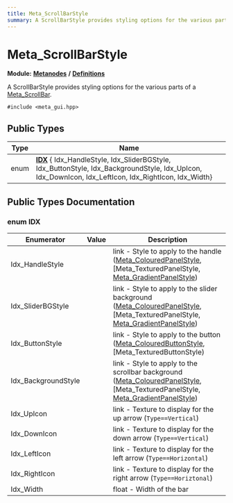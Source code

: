 ```yaml
---
title: Meta_ScrollBarStyle
summary: A ScrollBarStyle provides styling options for the various parts of a Meta_ScrollBar. 
---
```


# Meta_ScrollBarStyle

**Module:** **[Metanodes](../../modules/metanodes/index.mdx)** **/** **[Definitions](../../modules/metanodes/definitions.mdx)**

A ScrollBarStyle provides styling options for the various parts of a [Meta_ScrollBar](../metanodes/meta-scroll-bar.mdx). 

`#include <meta_gui.hpp>`

## Public Types

| Type           | Name           |
| -------------- | -------------- |
| enum| **[IDX](#enum-idx)** { Idx_HandleStyle, Idx_SliderBGStyle, Idx_ButtonStyle, Idx_BackgroundStyle, Idx_UpIcon, Idx_DownIcon, Idx_LeftIcon, Idx_RightIcon, Idx_Width} |

## Public Types Documentation

### enum IDX

| Enumerator | Value | Description |
| ---------- | ----- | ----------- |
| Idx_HandleStyle | | link - Style to apply to the handle ([Meta_ColouredPanelStyle](../metanodes/meta-coloured-panel-style.mdx), [Meta_TexturedPanelStyle, [Meta_GradientPanelStyle](../metanodes/meta-gradient-panel-style.mdx))   |
| Idx_SliderBGStyle | | link - Style to apply to the slider background ([Meta_ColouredPanelStyle](../metanodes/meta-coloured-panel-style.mdx), [Meta_TexturedPanelStyle, [Meta_GradientPanelStyle](../metanodes/meta-gradient-panel-style.mdx))   |
| Idx_ButtonStyle | | link - Style to apply to the button ([Meta_ColouredButtonStyle](../metanodes/meta-coloured-button-style.mdx), [Meta_TexturedButtonStyle)   |
| Idx_BackgroundStyle | | link - Style to apply to the scrollbar background ([Meta_ColouredPanelStyle](../metanodes/meta-coloured-panel-style.mdx), [Meta_TexturedPanelStyle, [Meta_GradientPanelStyle](../metanodes/meta-gradient-panel-style.mdx))   |
| Idx_UpIcon | | link - Texture to display for the up arrow (`Type==Vertical`)   |
| Idx_DownIcon | | link - Texture to display for the down arrow (`Type==Vertical`)   |
| Idx_LeftIcon | | link - Texture to display for the left arrow (`Type==Horizontal`)   |
| Idx_RightIcon | | link - Texture to display for the right arrow (`Type==Horiztonal`)   |
| Idx_Width | | float - Width of the bar   |
